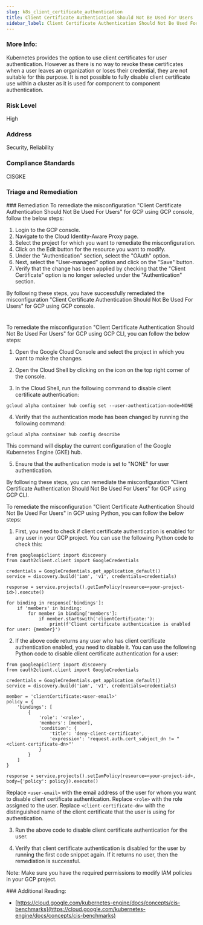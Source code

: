 ```yaml
---
slug: k8s_client_certificate_authentication
title: Client Certificate Authentication Should Not Be Used For Users
sidebar_label: Client Certificate Authentication Should Not Be Used For Users
---
```


### More Info:

Kubernetes provides the option to use client certificates for user authentication. However as there is no way to revoke these certificates when a user leaves an organization or loses their credential, they are not suitable for this purpose. It is not possible to fully disable client certificate use within a cluster as it is used for component to component authentication.

### Risk Level

High

### Address

Security, Reliability

### Compliance Standards

CISGKE


### Triage and Remediation
<Tabs>
<Tab title='Remediation'>
### Remediation

<AccordionGroup>
<Accordion title='Using Console' defaultOpen='true'>
To remediate the misconfiguration "Client Certificate Authentication Should Not Be Used For Users" for GCP using GCP console, follow the below steps:

1. Login to the GCP console.
2. Navigate to the Cloud Identity-Aware Proxy page.
3. Select the project for which you want to remediate the misconfiguration.
4. Click on the Edit button for the resource you want to modify.
5. Under the "Authentication" section, select the "OAuth" option.
6. Next, select the "User-managed" option and click on the "Save" button.
7. Verify that the change has been applied by checking that the "Client Certificate" option is no longer selected under the "Authentication" section.

By following these steps, you have successfully remediated the misconfiguration "Client Certificate Authentication Should Not Be Used For Users" for GCP using GCP console.

#
</Accordion>

<Accordion title='Using CLI'>
To remediate the misconfiguration "Client Certificate Authentication Should Not Be Used For Users" for GCP using GCP CLI, you can follow the below steps:

1. Open the Google Cloud Console and select the project in which you want to make the changes.

2. Open the Cloud Shell by clicking on the icon on the top right corner of the console.

3. In the Cloud Shell, run the following command to disable client certificate authentication:

```
gcloud alpha container hub config set --user-authentication-mode=NONE
```

4. Verify that the authentication mode has been changed by running the following command:

```
gcloud alpha container hub config describe
```

This command will display the current configuration of the Google Kubernetes Engine (GKE) hub.

5. Ensure that the authentication mode is set to "NONE" for user authentication.

By following these steps, you can remediate the misconfiguration "Client Certificate Authentication Should Not Be Used For Users" for GCP using GCP CLI.
</Accordion>

<Accordion title='Using Python'>
To remediate the misconfiguration "Client Certificate Authentication Should Not Be Used For Users" in GCP using Python, you can follow the below steps:

1. First, you need to check if client certificate authentication is enabled for any user in your GCP project. You can use the following Python code to check this:

```
from googleapiclient import discovery
from oauth2client.client import GoogleCredentials

credentials = GoogleCredentials.get_application_default()
service = discovery.build('iam', 'v1', credentials=credentials)

response = service.projects().getIamPolicy(resource=<your-project-id>).execute()

for binding in response['bindings']:
    if 'members' in binding:
        for member in binding['members']:
            if member.startswith('clientCertificate:'):
                print(f'Client certificate authentication is enabled for user: {member}')
```

2. If the above code returns any user who has client certificate authentication enabled, you need to disable it. You can use the following Python code to disable client certificate authentication for a user:

```
from googleapiclient import discovery
from oauth2client.client import GoogleCredentials

credentials = GoogleCredentials.get_application_default()
service = discovery.build('iam', 'v1', credentials=credentials)

member = 'clientCertificate:<user-email>'
policy = {
    'bindings': [
        {
            'role': '<role>',
            'members': [member],
            'condition': {
                'title': 'deny-client-certificate',
                'expression': 'request.auth.cert_subject_dn != "<client-certificate-dn>"'
            }
        }
    ]
}

response = service.projects().setIamPolicy(resource=<your-project-id>, body={'policy': policy}).execute()
```

Replace `<user-email>` with the email address of the user for whom you want to disable client certificate authentication. Replace `<role>` with the role assigned to the user. Replace `<client-certificate-dn>` with the distinguished name of the client certificate that the user is using for authentication.

3. Run the above code to disable client certificate authentication for the user.

4. Verify that client certificate authentication is disabled for the user by running the first code snippet again. If it returns no user, then the remediation is successful.

Note: Make sure you have the required permissions to modify IAM policies in your GCP project.
</Accordion>

</AccordionGroup>
</Tab>
</Tabs>
### Additional Reading:

- [https://cloud.google.com/kubernetes-engine/docs/concepts/cis-benchmarks](https://cloud.google.com/kubernetes-engine/docs/concepts/cis-benchmarks) 

